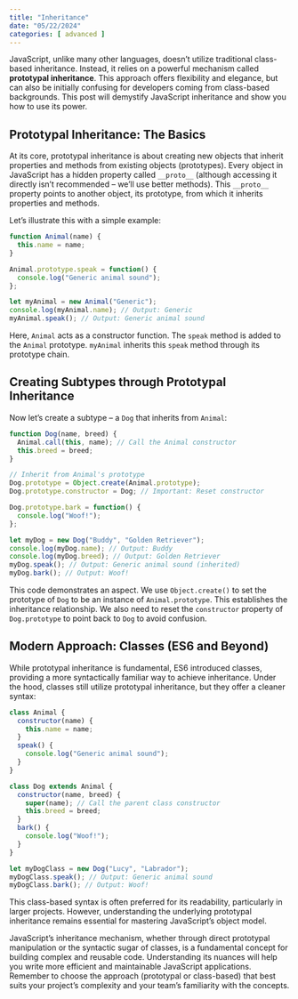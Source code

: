 ```yaml
---
title: "Inheritance"
date: "05/22/2024"
categories: [ advanced ]
---
```


JavaScript, unlike many other languages, doesn't utilize traditional class-based inheritance. Instead, it relies on a powerful mechanism called **prototypal inheritance**.  This approach offers flexibility and elegance, but can also be initially confusing for developers coming from class-based backgrounds. This post will demystify JavaScript inheritance and show you how to use its power.

## Prototypal Inheritance: The Basics

At its core, prototypal inheritance is about creating new objects that inherit properties and methods from existing objects (prototypes).  Every object in JavaScript has a hidden property called `__proto__` (although accessing it directly isn't recommended – we'll use better methods). This `__proto__` property points to another object, its prototype, from which it inherits properties and methods.

Let's illustrate this with a simple example:

```javascript
function Animal(name) {
  this.name = name;
}

Animal.prototype.speak = function() {
  console.log("Generic animal sound");
};

let myAnimal = new Animal("Generic");
console.log(myAnimal.name); // Output: Generic
myAnimal.speak(); // Output: Generic animal sound
```

Here, `Animal` acts as a constructor function.  The `speak` method is added to the `Animal` prototype.  `myAnimal` inherits this `speak` method through its prototype chain.

## Creating Subtypes through Prototypal Inheritance

Now let's create a subtype – a `Dog` that inherits from `Animal`:

```javascript
function Dog(name, breed) {
  Animal.call(this, name); // Call the Animal constructor
  this.breed = breed;
}

// Inherit from Animal's prototype
Dog.prototype = Object.create(Animal.prototype);
Dog.prototype.constructor = Dog; // Important: Reset constructor

Dog.prototype.bark = function() {
  console.log("Woof!");
};

let myDog = new Dog("Buddy", "Golden Retriever");
console.log(myDog.name); // Output: Buddy
console.log(myDog.breed); // Output: Golden Retriever
myDog.speak(); // Output: Generic animal sound (inherited)
myDog.bark(); // Output: Woof!
```

This code demonstrates an aspect. We use `Object.create()` to set the prototype of `Dog` to be an instance of `Animal.prototype`. This establishes the inheritance relationship. We also need to reset the `constructor` property of `Dog.prototype` to point back to `Dog` to avoid confusion.


##  Modern Approach: Classes (ES6 and Beyond)

While prototypal inheritance is fundamental, ES6 introduced classes, providing a more syntactically familiar way to achieve inheritance.  Under the hood, classes still utilize prototypal inheritance, but they offer a cleaner syntax:

```javascript
class Animal {
  constructor(name) {
    this.name = name;
  }
  speak() {
    console.log("Generic animal sound");
  }
}

class Dog extends Animal {
  constructor(name, breed) {
    super(name); // Call the parent class constructor
    this.breed = breed;
  }
  bark() {
    console.log("Woof!");
  }
}

let myDogClass = new Dog("Lucy", "Labrador");
myDogClass.speak(); // Output: Generic animal sound
myDogClass.bark(); // Output: Woof!
```

This class-based syntax is often preferred for its readability, particularly in larger projects.  However, understanding the underlying prototypal inheritance remains essential for mastering JavaScript's object model.



JavaScript's inheritance mechanism, whether through direct prototypal manipulation or the syntactic sugar of classes, is a fundamental concept for building complex and reusable code. Understanding its nuances will help you write more efficient and maintainable JavaScript applications. Remember to choose the approach (prototypal or class-based) that best suits your project's complexity and your team's familiarity with the concepts.

